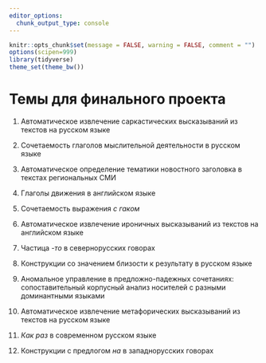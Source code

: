 ```yaml
---
editor_options: 
  chunk_output_type: console
---
```


```r
knitr::opts_chunk$set(message = FALSE, warning = FALSE, comment = "")
options(scipen=999)
library(tidyverse)
theme_set(theme_bw())
```

# Темы для финального проекта

1. Автоматическое извлечение саркастических высказываний из текстов на русском языке

2. Сочетаемость глаголов мыслительной деятельности в русском языке

3. Автоматическое определение тематики новостного заголовка в текстах региональных СМИ

4. Глаголы движения в английском языке

5. Сочетаемость выражения *с гаком*

6. Автоматическое извлечение ироничных высказываний из текстов на английском языке

7. Частица *-то* в севернорусских говорах

8. Конструкции со значением близости к результату в русском языке

9. Аномальное управление в предложно-падежных сочетаниях: сопоставительный корпусный анализ носителей с разными доминантными языками 

10. Автоматическое извлечение метафорических высказываний из текстов на русском языке

11. *Как раз* в современном русском языке

12. Конструкции с предлогом *на* в западнорусских говорах